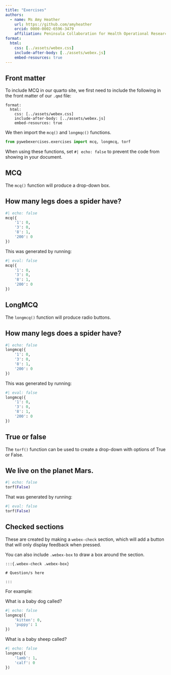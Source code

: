 ```yaml
---
title: "Exercises"
authors:
  - name: Ms Amy Heather
    url: https://github.com/amyheather
    orcid: 0000-0002-6596-3479
    affiliation: Peninsula Collaboration for Health Operational Research and Data Science (PenCHORD), University of Exeter Medical School
format: 
  html:
    css: [../assets/webex.css]
    include-after-body: [../assets/webex.js]
    embed-resources: true 
---
```


## Front matter

To include MCQ in our quarto site, we first need to include the following in the front matter of our `.qmd` file:

```
format: 
  html:
    css: [../assets/webex.css]
    include-after-body: [../assets/webex.js]
    embed-resources: true 
```

We then import the `mcq()` and `longmqc()` functions.

```python
from pywebexercises.exercises import mcq, longmcq, torf
```

When using these functions, set `#| echo: false` to prevent the code from showing in your document.

## MCQ

The `mcq()` function will produce a drop-down box.

:::{.callout-note}

## How many legs does a spider have?

```python
#| echo: false
mcq({
    '1': 0,
    '3': 0,
    '8': 1,
    '200': 0
})
```

:::

This was generated by running:

```python
#| eval: false
mcq({
    '1': 0,
    '3': 0,
    '8': 1,
    '200': 0
})
```

## LongMCQ

The `longmcq()` function will produce radio buttons.

:::{.callout-note}

## How many legs does a spider have?

```python
#| echo: false
longmcq({
    '1': 0,
    '3': 0,
    '8': 1,
    '200': 0
})
```

:::

This was generated by running:

```python
#| eval: false
longmcq({
    '1': 0,
    '3': 0,
    '8': 1,
    '200': 0
})
```

## True or false

The `torf()` function can be used to create a drop-down with options of True or False.

:::{.callout-note}

## We live on the planet Mars.

```python
#| echo: false
torf(False)
```

:::

That was generated by running:

```python
#| eval: false
torf(False)
```

## Checked sections

These are created by making a `webex-check` section, which will add a button that will only display feedback when pressed.

You can also include `.webex-box` to draw a box around the section.

```
:::{.webex-check .webex-box}

# Question/s here

:::
```

For example:

:::{.webex-check .webex-box}

What is a baby dog called?

```python
#| echo: false
longmcq({
    'kitten': 0,
    'puppy': 1
})
```

What is a baby sheep called?

```python
#| echo: false
longmcq({
    'lamb': 1,
    'calf': 0
})
```

:::